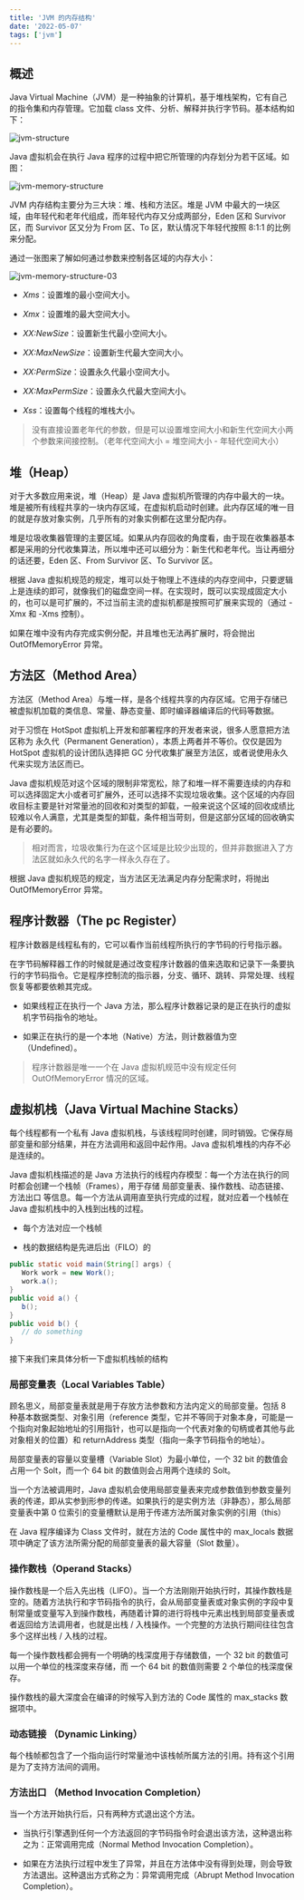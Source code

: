 ```yaml
---
title: 'JVM 的内存结构'
date: '2022-05-07'
tags: ['jvm']
---
```


## 概述

Java Virtual Machine（JVM）是一种抽象的计算机，基于堆栈架构，它有自己的指令集和内存管理。它加载 class 文件、分析、解释并执行字节码。基本结构如下：

![jvm-structure](/static/images/blog/jvm/jvm-memory-structure-01.png)

Java 虚拟机会在执行 Java 程序的过程中把它所管理的内存划分为若干区域。如图：

![jvm-memory-structure](/static/images/blog/jvm/jvm-memory-structure-02.png)

JVM 内存结构主要分为三大块：堆、栈和方法区。堆是 JVM 中最大的一块区域，由年轻代和老年代组成，而年轻代内存又分成两部分，Eden 区和 Survivor 区，而 Survivor 区又分为 From 区、To 区，默认情况下年轻代按照 8:1:1 的比例来分配。

通过一张图来了解如何通过参数来控制各区域的内存大小：

![jvm-memory-structure-03](/static/images/blog/jvm/jvm-memory-structure-03.png)

* *Xms*：设置堆的最小空间大小。
    
* *Xmx*：设置堆的最大空间大小。
    
* *XX:NewSize*：设置新生代最小空间大小。
    
* *XX:MaxNewSize*：设置新生代最大空间大小。
    
* *XX:PermSize*：设置永久代最小空间大小。
    
* *XX:MaxPermSize*：设置永久代最大空间大小。
    
* *Xss*：设置每个线程的堆栈大小。

> 没有直接设置老年代的参数，但是可以设置堆空间大小和新生代空间大小两个参数来间接控制。（老年代空间大小 = 堆空间大小 - 年轻代空间大小）

## 堆（Heap）

对于大多数应用来说，堆（Heap）是 Java 虚拟机所管理的内存中最大的一块。堆是被所有线程共享的一块内存区域，在虚拟机启动时创建。此内存区域的唯一目的就是存放对象实例，几乎所有的对象实例都在这里分配内存。

堆是垃圾收集器管理的主要区域。如果从内存回收的角度看，由于现在收集器基本都是采用的分代收集算法，所以堆中还可以细分为：新生代和老年代。当让再细分的话还要，Eden 区、From Survivor 区、To Survivor 区。

根据 Java 虚拟机规范的规定，堆可以处于物理上不连续的内存空间中，只要逻辑上是连续的即可，就像我们的磁盘空间一样。在实现时，既可以实现成固定大小的，也可以是可扩展的，不过当前主流的虚拟机都是按照可扩展来实现的（通过 -Xmx 和 -Xms 控制）。

如果在堆中没有内存完成实例分配，并且堆也无法再扩展时，将会抛出 OutOfMemoryError 异常。

## 方法区（Method Area）

方法区（Method Area）与堆一样，是各个线程共享的内存区域。它用于存储已被虚拟机加载的类信息、常量、静态变量、即时编译器编译后的代码等数据。

对于习惯在 HotSpot 虚拟机上开发和部署程序的开发者来说，很多人愿意把方法区称为 永久代（Permanent Generation），本质上两者并不等价。仅仅是因为 HotSpot 虚拟机的设计团队选择把 GC 分代收集扩展至方法区，或者说使用永久代来实现方法区而已。

Java 虚拟机规范对这个区域的限制非常宽松，除了和堆一样不需要连续的内存和可以选择固定大小或者可扩展外，还可以选择不实现垃圾收集。这个区域的内存回收目标主要是针对常量池的回收和对类型的卸载，一般来说这个区域的回收成绩比较难以令人满意，尤其是类型的卸载，条件相当苛刻，但是这部分区域的回收确实是有必要的。

> 相对而言，垃圾收集行为在这个区域是比较少出现的，但并非数据进入了方法区就如永久代的名字一样永久存在了。

根据 Java 虚拟机规范的规定，当方法区无法满足内存分配需求时，将抛出 OutOfMemoryError 异常。

## 程序计数器（The pc Register）

程序计数器是线程私有的，它可以看作当前线程所执行的字节码的行号指示器。

在字节码解释器工作的时候就是通过改变程序计数器的值来选取和记录下一条要执行的字节码指令。它是程序控制流的指示器，分支、循环、跳转、异常处理、线程恢复等都要依赖其完成。

* 如果线程正在执行一个 Java 方法，那么程序计数器记录的是正在执行的虚拟机字节码指令的地址。
    
* 如果正在执行的是一个本地（Native）方法，则计数器值为空（Undefined）。
    

> 程序计数器是唯一一个在 Java 虚拟机规范中没有规定任何 OutOfMemoryError 情况的区域。

## 虚拟机栈（Java Virtual Machine Stacks）

每个线程都有一个私有 Java 虚拟机栈，与该线程同时创建，同时销毁。它保存局部变量和部分结果，并在方法调用和返回中起作用。Java 虚拟机堆栈的内存不必是连续的。

Java 虚拟机栈描述的是 Java 方法执行的线程内存模型：每一个方法在执行的同时都会创建一个栈帧（Frames），用于存储 局部变量表、操作数栈、动态链接、方法出口 等信息。每一个方法从调用直至执行完成的过程，就对应着一个栈帧在 Java 虚拟机栈中的入栈到出栈的过程。

* 每个方法对应一个栈帧
    
* 栈的数据结构是先进后出（FILO）的
    

```java
public static void main(String[] args) {
   Work work = new Work();
   work.a();
}
public void a() {
   b();
}
public void b() {
   // do something
}
```

接下来我们来具体分析一下虚拟机栈帧的结构

### 局部变量表（Local Variables Table）

顾名思义，局部变量表就是用于存放方法参数和方法内定义的局部变量。包括 8 种基本数据类型、对象引用（reference 类型，它并不等同于对象本身，可能是一个指向对象起始地址的引用指针，也可以是指向一个代表对象的句柄或者其他与此对象相关的位置）和 returnAddress 类型（指向一条字节码指令的地址）。

局部变量表的容量以变量槽（Variable Slot）为最小单位，一个 32 bit 的数值会占用一个 Solt，而一个 64 bit 的数值则会占用两个连续的 Solt。

当一个方法被调用时，Java 虚拟机会使用局部变量表来完成参数值到参数变量列表的传递，即从实参到形参的传递。如果执行的是实例方法（非静态），那么局部变量表中第 0 位索引的变量槽默认是用于传递方法所属对象实例的引用（this）

在 Java 程序编译为 Class 文件时，就在方法的 Code 属性中的 max_locals 数据项中确定了该方法所需分配的局部变量表的最大容量（Slot 数量）。

### 操作数栈（Operand Stacks）

操作数栈是一个后入先出栈（LIFO）。当一个方法刚刚开始执行时，其操作数栈是空的。随着方法执行和字节码指令的执行，会从局部变量表或对象实例的字段中复制常量或变量写入到操作数栈，再随着计算的进行将栈中元素出栈到局部变量表或者返回给方法调用者，也就是出栈 / 入栈操作。一个完整的方法执行期间往往包含多个这样出栈 / 入栈的过程。

每一个操作数栈都会拥有一个明确的栈深度用于存储数值，一个 32 bit 的数值可以用一个单位的栈深度来存储，而 一个 64 bit 的数值则需要 2 个单位的栈深度保存。

操作数栈的最大深度会在编译的时候写入到方法的 Code 属性的 max_stacks 数据项中。

### 动态链接 （Dynamic Linking）

每个栈帧都包含了一个指向运行时常量池中该栈帧所属方法的引用。持有这个引用是为了支持方法间的调用。

### 方法出口 （Method Invocation Completion）

当一个方法开始执行后，只有两种方式退出这个方法。

* 当执行引擎遇到任何一个方法返回的字节码指令时会退出该方法，这种退出称之为：正常调用完成（Normal Method Invocation Completion）。
    
* 如果在方法执行过程中发生了异常，并且在方法体中没有得到处理，则会导致方法退出。这种退出方式称之为：异常调用完成（Abrupt Method Invocation Completion）。